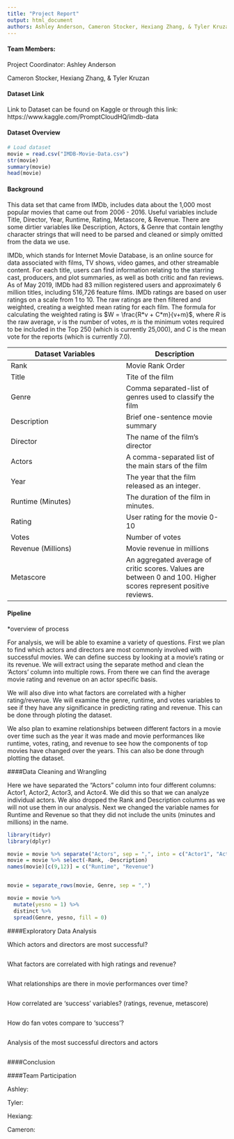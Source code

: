 ```yaml
---
title: "Project Report"
output: html_document
authors: Ashley Anderson, Cameron Stocker, Hexiang Zhang, & Tyler Kruzan
---
```


#### Team Members:

Project Coordinator: Ashley Anderson

Cameron Stocker, Hexiang Zhang, & Tyler Kruzan

#### Dataset Link

Link to Dataset can be found on Kaggle or through this link: https://www.kaggle.com/PromptCloudHQ/imdb-data

#### Dataset Overview

```r
# Load dataset
movie = read.csv("IMDB-Movie-Data.csv")
str(movie)
summary(movie)
head(movie)
```

#### Background

This data set that came from IMDb, includes data about the 1,000 most popular movies that came out from 2006 - 2016. Useful variables include Title, Director, Year, Runtime, Rating, Metascore, & Revenue. There are some dirtier variables like Description, Actors, & Genre that contain lengthy character strings that will need to be parsed and cleaned or simply omitted from the data we use.

IMDb, which stands for Internet Movie Database, is an online source for data associated with films, TV shows, video games, and other streamable content. For each title, users can find information relating to the starring cast, producers, and plot summaries, as well as both critic and fan reviews. As of May 2019, IMDb had 83 million registered users and approximately 6 million titles, including 516,726 feature films. IMDb ratings are based on user ratings on a scale from 1 to 10. The raw ratings are then filtered and weighted, creating a weighted mean rating for each film. The formula for calculating the weighted rating is $W = \frac{R*v + C*m}{v+m}$, where $R$ is the raw average, $v$ is the number of votes, $m$ is the minimum votes required to be included in the Top 250 (which is currently 25,000), and $C$ is the mean vote for the reports (which is currently 7.0).

| Dataset Variables  | Description      |
| ------------------ | ---------------- |
| Rank               | Movie Rank Order |
| Title              | Tite of the film |
| Genre              | Comma separated-list of genres used to classify the film |
| Description        | Brief one-sentence movie summary |
| Director           | The name of the film's director |
| Actors             | A comma-separated list of the main stars of the film |
| Year               | The year that the film released as an integer. |
| Runtime (Minutes)  | The duration of the film in minutes.|
| Rating             | User rating for the movie 0-10 |
| Votes              | Number of votes |
| Revenue (Millions) | Movie revenue in millions |
| Metascore          | An aggregated average of critic scores. Values are between 0 and 100. Higher scores represent positive reviews. |

#### Pipeline
*overview of process

For analysis, we will be able to examine a variety of questions. First we plan to find which actors and directors are most commonly involved with successful movies. We can define success by looking at a movie's rating or its revenue. We will extract using the separate method and clean the 'Actors' column into multiple rows. From there we can find the average movie rating and revenue on an actor specific basis.

We will also dive into what factors are correlated with a higher rating/revenue. We will examine the genre, runtime, and votes variables to see if they have any significance in predicting rating and revenue. This can be done through ploting the dataset. 

We also plan to examine relationships between different factors in a movie over time such as the year it was made and movie performances like runtime, votes, rating, and revenue to see how the components of top movies have changed over the years. This can also be done through plotting the dataset. 

####Data Cleaning and Wrangling 

Here we have separated the "Actors" column into four different columns: Actor1, Actor2, Actor3, and Actor4. We did this so that we can analyze individual actors. We also dropped the Rank and Description columns as we will not use them in our analysis. Next we changed the variable names for Runtime and Revenue so that they did not include the units (minutes and millions) in the name.

```r
library(tidyr)
library(dplyr)

movie = movie %>% separate("Actors", sep = ",", into = c("Actor1", "Actor2", "Actor3", "Actor4"))
movie = movie %>% select(-Rank, -Description)
names(movie)[c(9,12)] = c("Runtime", "Revenue")


movie = separate_rows(movie, Genre, sep = ",")

movie = movie %>%
  mutate(yesno = 1) %>%
  distinct %>%
  spread(Genre, yesno, fill = 0)

```

####Exploratory Data Analysis

Which actors and directors are most successful?
```r

```

What factors are correlated with high ratings and revenue?
```r

```

What relationships are there in movie performances over time?
```r

```

How correlated are ‘success’ variables? (ratings, revenue, metascore)
```r

```

How do fan votes compare to ‘success’?
```r

```

Analysis of the most successful directors and actors
```r

```

####Conclusion



####Team Participation

Ashley:

Tyler:

Hexiang:

Cameron: